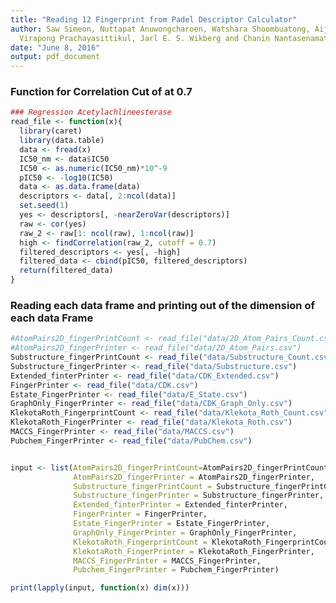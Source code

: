 ```yaml
---
title: "Reading 12 Fingerprint from Padel Descriptor Calculator"
author: Saw Simeon, Nuttapat Anuwongcharoen, Watshara Shoombuatong, Aijaz Ahmad Malik,
  Virapong Prachayasittikul, Jarl E. S. Wikberg and Chanin Nantasenamat
date: "June 8, 2016"
output: pdf_document
---
```


### Function for Correlation Cut of at 0.7

```r
### Regression Acetylachlineesterase
read_file <- function(x){
  library(caret)
  library(data.table)
  data <- fread(x)
  IC50_nm <- data$IC50
  IC50 <- as.numeric(IC50_nm)*10^-9
  pIC50 <- -log10(IC50)
  data <- as.data.frame(data)
  descriptors <- data[, 2:ncol(data)]
  set.seed(1)
  yes <- descriptors[, -nearZeroVar(descriptors)]
  raw <- cor(yes)
  raw_2 <- raw[1: ncol(raw), 1:ncol(raw)]
  high <- findCorrelation(raw_2, cutoff = 0.7)
  filtered_descriptors <- yes[, -high]
  filtered_data <- cbind(pIC50, filtered_descriptors)
  return(filtered_data)
}

```

### Reading each data frame and printing out of the dimension of each data Frame 

```r

#AtomPairs2D_fingerPrintCount <- read_file("data/2D_Atom_Pairs_Count.csv")
#AtomPairs2D_fingerPrinter <- read_file("data/2D_Atom_Pairs.csv")
Substructure_fingerPrintCount <- read_file("data/Substructure_Count.csv")
Substructure_fingerPrinter <- read_file("data/Substructure.csv")
Extended_finterPrinter <- read_file("data/CDK_Extended.csv")
FingerPrinter <- read_file("data/CDK.csv")
Estate_FingerPrinter <- read_file("data/E_State.csv")
GraphOnly_FingerPrinter <- read_file("data/CDK_Graph_Only.csv")
KlekotaRoth_FingerprintCount <- read_file("data/Klekota_Roth_Count.csv")
KlekotaRoth_FingerPrinter <- read_file("data/Klekota_Roth.csv")
MACCS_FingerPrinter <- read_file("data/MACCS.csv")
Pubchem_FingerPrinter <- read_file("data/PubChem.csv")


input <- list(AtomPairs2D_fingerPrintCount=AtomPairs2D_fingerPrintCount,
              AtomPairs2D_fingerPrinter = AtomPairs2D_fingerPrinter,
              Substructure_fingerPrintCount = Substructure_fingerPrintCount,
              Substructure_fingerPrinter = Substructure_fingerPrinter,
              Extended_finterPrinter = Extended_finterPrinter,
              FingerPrinter = FingerPrinter,
              Estate_FingerPrinter = Estate_FingerPrinter,
              GraphOnly_FingerPrinter = GraphOnly_FingerPrinter,
              KlekotaRoth_FingerprintCount = KlekotaRoth_FingerprintCount,
              KlekotaRoth_FingerPrinter = KlekotaRoth_FingerPrinter,
              MACCS_FingerPrinter = MACCS_FingerPrinter,
              Pubchem_FingerPrinter = Pubchem_FingerPrinter)

print(lapply(input, function(x) dim(x)))

```



